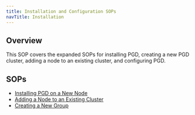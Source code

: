 ```yaml
---
title: Installation and Configuration SOPs
navTitle: Installation
---
```


## Overview

This SOP covers the expanded SOPs for installing PGD, creating a new PGD cluster, adding a node to an existing cluster, and configuring PGD.

## SOPs

- [Installing PGD on a New Node](/pgd/latest/expanded-how-to/sops/install/new-node)
- [Adding a Node to an Existing Cluster](/pgd/latest/expanded-how-to/sops/install/add-node)
- [Creating a New Group](/pgd/latest/expanded-how-to/sops/install/new-group)

